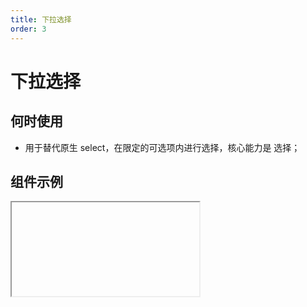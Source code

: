 ```yaml
---
title: 下拉选择
order: 3
---
```


# 下拉选择

## 何时使用

- 用于替代原生 select，在限定的可选项内进行选择，核心能力是 选择；

## 组件示例


<Iframe url="https://www.aliwork.com/developer/select-field-v2?isRenderNav=false" />

## 组件属性


<AttrTable
  dataSource={[
    {
      attr: '标题',
      code: 'label',
      type: 'String',
      demo: '"下拉单选"',
      dafault: '',
      desc: '',
    },
    {
      attr: '值',
      code: 'fieldData',
      type: 'Object',
      demo: '单选：{value: "1"}；多选：{value: ["1"]}',
      dafault: '',
      desc: '',
    },
    {
      attr: '标题位置',
      code: 'labelAlign',
      type: 'String',
      demo: '"top"',
      dafault: '',
      desc: '可选值："left", "top", "inset"',
    },
    {
      attr: '标题宽度',
      code: 'labelColSpan',
      type: 'Number',
      demo: '4',
      dafault: '',
      desc: '',
    },
    {
      attr: '标题偏移',
      code: 'labelColOffset',
      type: 'Number',
      demo: '0',
      dafault: '',
      desc: '',
    },
    {
      attr: '内容宽度',
      code: 'wrapperColSpan',
      type: 'Number',
      demo: '0',
      dafault: '',
      desc: '',
    },
    {
      attr: '内容偏移',
      code: 'wrapperColOffset',
      type: 'Number',
      demo: '0',
      dafault: '',
      desc: '',
    },
    {
      attr: '标题对齐',
      code: 'labelTextAlign',
      type: 'String',
      demo: '"right"',
      dafault: '',
      desc: '可选值："left", "right"',
    },
    {
      attr: '提示文字',
      code: 'placeholder',
      type: 'String',
      demo: '"请选择"',
      dafault: '',
      desc: '',
    },
    {
      attr: '描述信息',
      code: 'tips',
      type: 'String',
      demo: '"这是一段描述信息"',
      dafault: '',
      desc: '',
    },
    {
      attr: '尺寸',
      code: 'size',
      type: 'String',
      demo: '"small"',
      dafault: '',
      desc: '可选值："small", "medium", "large"',
    },
    {
      attr: '状态',
      code: 'behavior',
      type: 'String',
      demo: '"NORMAL"',
      dafault: '',
      desc: '可选值："NORMAL", "DISABLED", "READONLY", "HIDDEN"',
    },
    {
      attr: '校验',
      code: 'validation',
      type: 'Array',
      demo: '[{type:"required"}] ',
      dafault: '',
      desc: '可选值：{type:"required"}, {type: "customValidate", message: "请选择今日之前的日期", param: "function validateRule(value) { return value <= new Date().getTime(); }"} ',
    },
    {
      attr: '模式',
      code: 'mode',
      type: 'String',
      demo: '"single"',
      dafault: '',
      desc: '可选值：单选"single",多选"multiple",标签"tag"',
    },
    {
      attr: '下拉箭头',
      code: 'hasArrow',
      type: 'Boolean',
      demo: 'true',
      dafault: '',
      desc: '可选值：true、false',
    },
    {
      attr: '边框',
      code: 'hasBorder',
      type: 'Boolean',
      demo: 'true',
      dafault: '',
      desc: '可选值：true,false',
    },
    {
      attr: '清除按钮',
      code: 'hasClear',
      type: 'Boolean',
      demo: 'true',
      dafault: '',
      desc: '单选模式时才有，可选值：true,false',
    },
    {
      attr: '全选功能',
      code: 'hasSelectAll',
      type: 'Boolean',
      demo: 'true ',
      dafault: '',
      desc: '多选模式时才有效，可选值：true,false',
    },
    {
      attr: '下拉菜单是否与选择器对齐',
      code: 'autoWidth',
      type: 'Boolean',
      demo: 'true',
      dafault: '',
      desc: '可选值：true,false',
    },
    {
      attr: '展开后是否能搜索',
      code: 'showSearch',
      type: 'Boolean',
      demo: ' true ',
      dafault: '',
      desc: 'tag 模式下固定为 true',
    },
    {
      attr: '选项',
      code: 'dataSource',
      type: 'Array',
      demo: "  [{ text: { zh_CN: '选项一', en_US: 'Option 1', type: 'i18n', }, value: '1', }] ",
      dafault: '',
      desc: '设置选项',
    },
    {
      attr: '弹层内容为空的文案',
      code: 'noFoundContent',
      type: 'Boolean',
      demo: ' true ',
      dafault: '',
      desc: '可选值：true,false',
    },
    {
      attr: '本地过滤',
      code: 'filterLocal',
      type: 'Boolean',
      demo: ' true ',
      dafault: '',
      desc: '在数据源为远程的时候需要关闭此项，可选值：true、false',
    },
    {
      attr: '开启本地自定义过滤方法',
      code: 'filter',
      type: 'Function',
      demo: ' function filter(value, data){ return true;} ',
      dafault: '',
      desc: '开启本地过滤时才有',
    },
    {
      attr: '本地过滤方法',
      code: 'filterLocal',
      type: 'Function',
      demo: ' function filter(value, data){ return true;} ',
      dafault: '',
      desc: '返回一个 Boolean 值确定是否保留',
    },
    {
      attr: '值发生改变事件',
      code: 'onChange',
      type: 'Function',
      demo: 'function(value, actionType, item){ console.log(value); } ',
      dafault: '',
      desc: '选项的显示值可通过 `item.label` 来获取',
    },
    {
      attr: '弹层显示或隐藏时触发的回调',
      code: 'onVisibleChange',
      type: 'Function',
      demo: ' function onVisibleChange(visible) { console.log("onVisibleChange", visible); }',
      dafault: '',
      desc: '返回一个 Boolean 值确定是否保留',
    },
    {
      attr: 'tag 删除回调',
      code: 'onRemove',
      type: 'Function',
      demo: ' function onRemove(item) { console.log("onRemove", item.value); } ',
      dafault: '',
      desc: '',
    },
    {
      attr: '当搜索框值变化时回调',
      code: 'onSearch',
      type: 'Function',
      demo: ' function onSearch(value) { console.log("onSearch", value); }  ',
      dafault: '',
      desc: '',
    },
  ]}
/>
